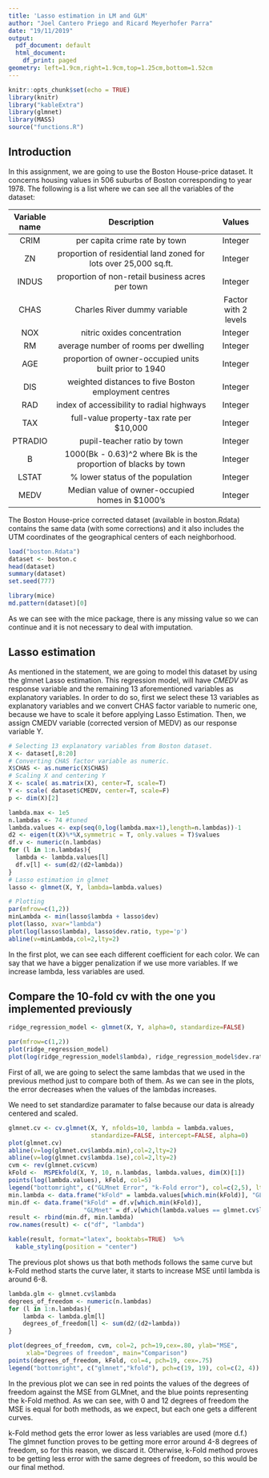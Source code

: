 ---
title: 'Lasso estimation in LM and GLM'
author: "Joel Cantero Priego and Ricard Meyerhofer Parra"
date: "19/11/2019"
output:
  pdf_document: default
  html_document:
    df_print: paged
geometry: left=1.9cm,right=1.9cm,top=1.25cm,bottom=1.52cm
---

```{r setup, include=FALSE}
knitr::opts_chunk$set(echo = TRUE)
library(knitr)
library("kableExtra")
library(glmnet)
library(MASS)
source("functions.R")
```

## Introduction

In this assignment, we are going to use the Boston House-price dataset. It concerns housing values in 506 suburbs of Boston corresponding to year 1978. The following is a list where we can see all the variables of the dataset:

Variable name   | Description                          | Values
:------------------:|:-----------------------------------------------------------------------------------------:|:--------------------------:
CRIM| per capita crime rate by town | Integer |
ZN| proportion of residential land zoned for lots over 25,000 sq.ft. |	Integer |
INDUS| proportion of non-retail business acres per town	| Integer |
CHAS| Charles River dummy variable | Factor with 2 levels |
NOX|  nitric oxides concentration	| Integer |
RM|  average number of rooms per dwelling	| Integer |
AGE|  proportion of owner-occupied units built prior to 1940 | Integer |
DIS| weighted distances to five Boston employment centres | Integer |
RAD| index of accessibility to radial highways | Integer |
TAX| full-value property-tax rate per $10,000 | Integer |
PTRADIO| pupil-teacher ratio by town | Integer |
B| 1000(Bk - 0.63)^2 where Bk is the proportion of blacks by town | Integer
LSTAT| % lower status of the population | Integer
MEDV| Median value of owner-occupied homes in $1000's |Integer

The Boston House-price corrected dataset (available in boston.Rdata) contains the same data (with some corrections) and it also includes the UTM coordinates of the geographical centers of each neighborhood. 

```{r read-data, include=FALSE}
load("boston.Rdata")
dataset <- boston.c
head(dataset)
summary(dataset)
set.seed(777)
```

```{r, echo=FALSE, fig.height=3, fig.width=22, message=FALSE, warning=FALSE, results='hide'}
library(mice)
md.pattern(dataset)[0]
```

As we can see with the mice package, there is any missing value so we can continue and it is not necessary to deal with imputation.


## Lasso estimation

As mentioned in the statement, we are going to model this dataset by using the glmnet Lasso estimation. This regression model, will have $CMEDV$ as response variable and the remaining 13 aforementioned variables as explanatory variables. In order to do so, first we select these 13 variables as explanatory variables and we convert CHAS factor variable to numeric one, because we have to scale it before applying Lasso Estimation. Then, we assign CMEDV variable (corrected version of MEDV) as our response variable Y.

```{r preparing-data, include=FALSE}
# Selecting 13 explanatory variables from Boston dataset.
X <- dataset[,8:20]
# Converting CHAS factor variable as numeric.
X$CHAS <- as.numeric(X$CHAS)
# Scaling X and centering Y
X <- scale( as.matrix(X), center=T, scale=T)
Y <- scale( dataset$CMEDV, center=T, scale=F)
p <- dim(X)[2]
```


```{r lasso, echo=TRUE, fig.height=4, fig.width=12, message=FALSE, warning=FALSE}
lambda.max <- 1e5
n.lambdas <- 74 #tuned
lambda.values <- exp(seq(0,log(lambda.max+1),length=n.lambdas))-1
d2 <- eigen(t(X)%*%X,symmetric = T, only.values = T)$values
df.v <- numeric(n.lambdas)
for (l in 1:n.lambdas){
  lambda <- lambda.values[l]
  df.v[l] <- sum(d2/(d2+lambda)) 
}
# Lasso estimation in glmnet
lasso <- glmnet(X, Y, lambda=lambda.values)
```

```{r lassoplot, echo=FALSE, fig.height=4, fig.width=12, message=FALSE, warning=FALSE}
# Plotting
par(mfrow=c(1,2))
minLambda <- min(lasso$lambda + lasso$dev)
plot(lasso, xvar="lambda")
plot(log(lasso$lambda), lasso$dev.ratio, type='p')
abline(v=minLambda,col=2,lty=2)
```

In the first plot, we can see each different coefficient for each color. We can say that we have a bigger penalization if we use more variables. If we increase lambda, less variables are used. 

## Compare the 10-fold cv with the one you implemented previously

```{r ridge-regression, echo=TRUE, fig.height=4, fig.width=12, message=FALSE, warning=FALSE}
ridge_regression_model <- glmnet(X, Y, alpha=0, standardize=FALSE)
```

```{r ridge-regressionplot, echo=FALSE, fig.height=4, fig.width=12, message=FALSE, warning=FALSE}
par(mfrow=c(1,2))
plot(ridge_regression_model)
plot(log(ridge_regression_model$lambda), ridge_regression_model$dev.ratio)
```

First of all, we are going to select the same lambdas that we used in the previous method just to compare both of them. As we can see in the plots, the error decreases when the values of the lambdas increases. 

We need to set standardize paramater to false because our data is already centered and scaled.

```{r ridge-regression2, echo=TRUE, fig.height=4, fig.width=12, message=FALSE, warning=FALSE}
glmnet.cv <- cv.glmnet(X, Y, nfolds=10, lambda = lambda.values, 
                       standardize=FALSE, intercept=FALSE, alpha=0)
plot(glmnet.cv)
abline(v=log(glmnet.cv$lambda.min),col=2,lty=2)
abline(v=log(glmnet.cv$lambda.1se),col=2,lty=2)
cvm <- rev(glmnet.cv$cvm)
kFold <-  MSPEkfold(X, Y, 10, n.lambdas, lambda.values, dim(X)[1])
points(log(lambda.values), kFold, col=5)
legend("bottomright", c("GLMnet Error", "k-Fold error"), col=c(2,5), lty=c(2,2), lwd=c(1,1))
min.lambda <- data.frame("kFold" = lambda.values[which.min(kFold)], "GLMnet" = glmnet.cv$lambda.min)
min.df <- data.frame("kFold" = df.v[which.min(kFold)],
                     "GLMnet" = df.v[which(lambda.values == glmnet.cv$lambda.min)])
result <- rbind(min.df, min.lambda)
row.names(result) <- c("df", "lambda")
```

```{r ridge-regression22, echo=FALSE, fig.height=4, fig.width=12, message=FALSE, warning=FALSE}
kable(result, format="latex", booktabs=TRUE)  %>%
  kable_styling(position = "center")
```

The previous plot shows us that both methods follows the same curve but k-Fold method starts the curve later, it starts to increase MSE until lambda is around 6-8.

```{r ridge-regression3, echo=TRUE, fig.height=4, fig.width=12, message=FALSE, warning=FALSE}
lambda.glm <- glmnet.cv$lambda 
degrees_of_freedom <- numeric(n.lambdas) 
for (l in 1:n.lambdas){ 
    lambda <- lambda.glm[l]
    degrees_of_freedom[l] <- sum(d2/(d2+lambda))
}
```


```{r ridge-regression4, echo=FALSE, fig.height=4, fig.width=12, message=FALSE, warning=FALSE}
plot(degrees_of_freedom, cvm, col=2, pch=19,cex=.80, ylab="MSE",
     xlab="Degrees of freedom", main="Comparison")
points(degrees_of_freedom, kFold, col=4, pch=19, cex=.75)
legend("bottomright", c("glmnet","kfold"), pch=c(19, 19), col=c(2, 4))
```

In the previous plot we can see in red points the values of the degrees of freedom against the MSE from GLMnet, and the blue points representing the k-Fold method. As we can see, with 0 and 12 degrees of freedom the MSE is equal for both methods, as we expect, but each one gets a different curves. 

k-Fold method gets the error lower as less variables are used (more d.f.) The glmnet function proves to be getting more error around 4-8 degrees of freedom, so for this reason, we discard it. Otherwise, k-Fold method proves to be getting less error with the same degrees of freedom, so this would be our final method.
